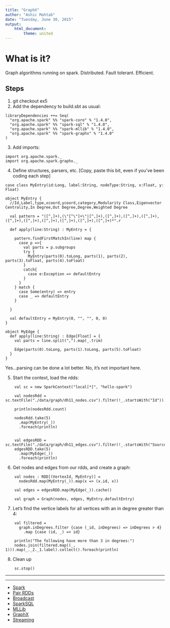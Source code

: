```yaml
---
title: "GraphX"
author: "Ashic Mahtab"
date: "Tuesday, June 30, 2015"
output: 
    html_document:
        theme: united
---
```


# What is it?
Graph algorithms running on spark. Distributed. Fault tolerant. Efficient.

## Steps

1. git checkout ex5
2. Add the dependency to build.sbt as usual:

```
libraryDependencies ++= Seq(
  "org.apache.spark" %% "spark-core" % "1.4.0",
  "org.apache.spark" %% "spark-sql" % "1.4.0",
  "org.apache.spark" %% "spark-mllib" % "1.4.0",
  "org.apache.spark" %% "spark-graphx" % "1.4.0"
)
```

3. Add imports:

```
import org.apache.spark._
import org.apache.spark.graphx._
```

4. Define structures, parsers, etc. [Copy, paste this bit, even if you've been coding each step]

```
case class MyEntry(id:Long, label:String, nodeType:String, x:Float, y: Float)

object MyEntry {
  //Id,Label,type,xcoord,ycoord,category,Modularity Class,Eigenvector Centrality,In Degree,Out Degree,Degree,Weighted Degree

  val pattern = "([^,]+),(\"[^\"]+\"|[^,]+),([^,]+),([^,]+),([^,]+),([^,]+),([^,]+),([^,]+),([^,]+),([^,]+),([^,]+)*".r

  def apply(line:String) : MyEntry = {

    pattern.findFirstMatchIn(line) map {
      case p =>{
        val parts = p.subgroups
        try {
          MyEntry(parts(0).toLong, parts(1), parts(2), parts(3).toFloat, parts(4).toFloat)
        }
        catch{
          case e:Exception => defaultEntry
        }
      }
    } match {
      case Some(entry) => entry
      case _ => defaultEntry
    }

  }

  val defaultEntry = MyEntry(0, "", "", 0, 0)
}

object MyEdge {
  def apply(line:String) : Edge[Float] = {
    val parts = line.split(",").map(_.trim)

    Edge(parts(0).toLong, parts(1).toLong, parts(5).toFloat)
  }
}
```

Yes...parsing can be done a lot better. No, it's not important here.

5. Start the context, load the rdds:

```
    val sc = new SparkContext("local[*]", "hello-spark")

    val nodesRdd = sc.textFile("./data/graph/dh11_nodes.csv").filter(!_.startsWith("Id")).cache()

    println(nodesRdd.count)
    
    nodesRdd.take(5)
      .map(MyEntry(_))
      .foreach(println)


    val edgesRDD = sc.textFile("./data/graph/dh11_edges.csv").filter(!_.startsWith("Source"))
    edgesRDD.take(5)
      .map(MyEdge(_))
      .foreach(println)

```

6. Get nodes and edges from our rdds, and create a graph:

```
    val nodes : RDD[(VertexId, MyEntry)] =
      nodesRdd.map(MyEntry(_)).map(x => (x.id, x))

    val edges = edgesRDD.map(MyEdge(_)).cache()

    val graph = Graph(nodes, edges, MyEntry.defaultEntry)

```

7. Let's find the vertice labels for all vertices with an in degree greater than 4:

```
    val filtered =
      graph.inDegrees.filter {case (_id, inDegrees) => inDegrees > 4}
        .map {case (id, _) => id}

    println("The following have more than 3 in degrees:")
    nodes.join(filtered.map((_, 1))).map(_._2._1.label).collect().foreach(println)

```

8. Clean up

```
    sc.stop()
```

<hr /><hr />

* [Spark](./Spark.html)
* [Pair RDDs](./Paired.html)
* [Broadcast](./Broadcast.html)
* [SparkSQL](./SparkSql.html)
* [MLLib](./MLLib.html)
* [GraphX](./GraphX.html)
* [Streaming](./Twitter.html)

